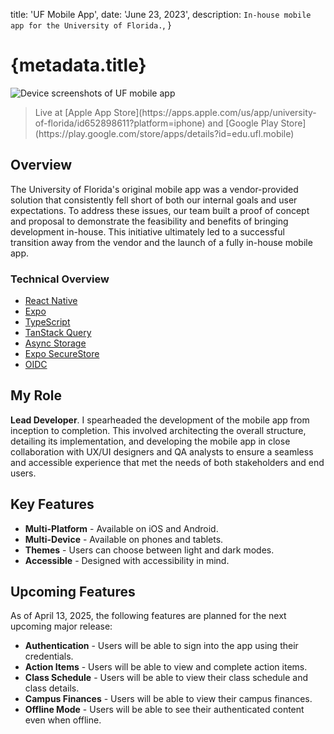 
  title: 'UF Mobile App',
  date: 'June 23, 2023',
  description: `In-house mobile app for the University of Florida.`,
}

# {metadata.title}

<div className={cn('mx-0 px-0 md:-mx-24 md:px-4')}>
  <Image src={UfMobileApp} alt='Device screenshots of UF mobile app' />
</div>

<blockquote
  className={cn('[&_*]:before:content-none [&_*]:after:content-none')}
>
  <Subheading>
    Live at [Apple App
    Store](https://apps.apple.com/us/app/university-of-florida/id652898611?platform=iphone)
    and [Google Play
    Store](https://play.google.com/store/apps/details?id=edu.ufl.mobile)
  </Subheading>
</blockquote>

## Overview

The University of Florida's original mobile app was a vendor-provided solution that consistently fell short of both our internal goals and user expectations. To address these issues, our team built a proof of concept and proposal to demonstrate the feasibility and benefits of bringing development in-house. This initiative ultimately led to a successful transition away from the vendor and the launch of a fully in-house mobile app.

### Technical Overview

- [React Native](https://reactnative.dev)
- [Expo](https://expo.dev)
- [TypeScript](https://www.typescriptlang.org)
- [TanStack Query](https://tanstack.com/query/latest)
- [Async Storage](https://react-native-async-storage.github.io/async-storage/)
- [Expo SecureStore](https://docs.expo.dev/versions/latest/sdk/securestore/)
- [OIDC](https://openid.net/connect/)

## My Role

**Lead Developer**. I spearheaded the development of the mobile app from inception to completion. This involved architecting the overall structure, detailing its implementation, and developing the mobile app in close collaboration with UX/UI designers and QA analysts to ensure a seamless and accessible experience that met the needs of both stakeholders and end users.

## Key Features

- **Multi-Platform** - Available on iOS and Android.
- **Multi-Device** - Available on phones and tablets.
- **Themes** - Users can choose between light and dark modes.
- **Accessible** - Designed with accessibility in mind.

## Upcoming Features

As of April 13, 2025, the following features are planned for the next upcoming major release:

- **Authentication** - Users will be able to sign into the app using their credentials.
- **Action Items** - Users will be able to view and complete action items.
- **Class Schedule** - Users will be able to view their class schedule and class details.
- **Campus Finances** - Users will be able to view their campus finances.
- **Offline Mode** - Users will be able to see their authenticated content even when offline.
